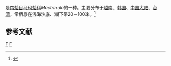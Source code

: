{{noteTA
|T=zh-cn:斧薄蛤蜊; zh-tw:烏皮馬珂蛤;
|1=zh-cn:斧薄蛤蜊; zh-tw:烏皮馬珂蛤;
}}
{{Speciesbox
| taxon = Mactrinula dolabrata
| binomial_authority = (Reeve, 1854)
}}
{{地区用词4|start=学名：''{{lang|la|Mactrinula dolabrata}}''|cn=斧薄蛤蜊|tw=烏皮馬珂蛤|as=称}}是[[帘蛤目|帘蛤目]][[马珂蛤科|马珂蛤科]]''Mactrinula''的一种。主要分布于[[越南|越南]]、[[韩国|韩国]]、[[中国大陆|中国大陆]]、[[台湾|台湾]]，常栖息在浅海沙底、潮下带20－100米。<ref>{{cite web|url=http://shell.sinica.edu.tw/chinese/shellbase_detail.php?science_no=2508|title=国际贝库：斧薄蛤蜊|publisher=台湾贝类资料库|accessdate=2009-08-11|archive-date=2016-03-04|archive-url=https://web.archive.org/web/20160304112001/http://shell.sinica.edu.tw/chinese/shellbase_detail.php?science_no=2508|dead-url=no}}</ref>

== 参考文献 ==
{{reflist}}
{{Taxonbar|from=Q11080689}}

[[Category:马珂蛤科|F]]
[[Category:_1854年描述的动物|F]]